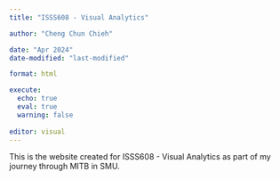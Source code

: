 ```yaml
---
title: "ISSS608 - Visual Analytics"

author: "Cheng Chun Chieh"

date: "Apr 2024"
date-modified: "last-modified"

format: html

execute: 
  echo: true
  eval: true
  warning: false
  
editor: visual
---
```


This is the website created for ISSS608 - Visual Analytics as part of my journey through MITB in SMU.
